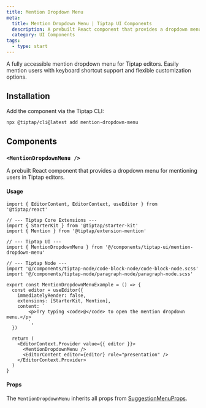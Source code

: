 ```yaml
---
title: Mention Dropdown Menu
meta:
  title: Mention Dropdown Menu | Tiptap UI Components
  description: A prebuilt React component that provides a dropdown menu for mentioning users in Tiptap editors.
  category: UI Components
tags:
  - type: start
---
```



A fully accessible mention dropdown menu for Tiptap editors. Easily mention users with keyboard shortcut support and flexible customization options.

<CodeDemo isScrollable src="https://template.tiptap.dev/preview/tiptap-ui/mention-dropdown-menu" />

## Installation

Add the component via the Tiptap CLI:

```bash
npx @tiptap/cli@latest add mention-dropdown-menu
```

## Components

### `<MentionDropdownMenu />`

A prebuilt React component that provides a dropdown menu for mentioning users in Tiptap editors.

#### Usage

```tsx
import { EditorContent, EditorContext, useEditor } from '@tiptap/react'

// --- Tiptap Core Extensions ---
import { StarterKit } from '@tiptap/starter-kit'
import { Mention } from '@tiptap/extension-mention'

// --- Tiptap UI ---
import { MentionDropdownMenu } from '@/components/tiptap-ui/mention-dropdown-menu'

// --- Tiptap Node ---
import '@/components/tiptap-node/code-block-node/code-block-node.scss'
import '@/components/tiptap-node/paragraph-node/paragraph-node.scss'

export const MentionDropdownMenuExample = () => {
  const editor = useEditor({
    immediatelyRender: false,
    extensions: [StarterKit, Mention],
    content: `
        <p>Try typing <code>@</code> to open the mention dropdown menu.</p>
        `,
  })

  return (
    <EditorContext.Provider value={{ editor }}>
      <MentionDropdownMenu />
      <EditorContent editor={editor} role="presentation" />
    </EditorContext.Provider>
  )
}
```

#### Props

The `MentionDropdownMenu` inherits all props from [SuggestionMenuProps](/ui-components/utils-components/suggestion-menu#props).
